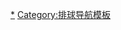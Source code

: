 {{Navbox
| name  =世界排球聯賽
| title = [[世界排球聯賽]]
|listclass = hlist
| state = {{{state|}}}
| group1 = 賽季
| list1 =
* [[1990年世界排球聯賽|1990]]
* [[1991年世界排球聯賽|1991]]
* [[1992年世界排球聯賽|1992]]
* [[1993年世界排球聯賽|1993]]
* [[1994年世界排球聯賽|1994]]
* [[1995年世界排球聯賽|1995]]
* [[1996年世界排球聯賽|1996]]
* [[1997年世界排球聯賽|1997]]
* [[1998年世界排球聯賽|1998]]
* [[1999年世界排球聯賽|1999]]
* [[2000年世界排球聯賽|2000]]
* [[2001年世界排球聯賽|2001]]
* [[2002年世界排球聯賽|2002]]
* [[2003年世界排球聯賽|2003]]
* [[2004年世界排球聯賽|2004]]
* [[2005年世界排球聯賽|2005]]
* [[2006年世界排球聯賽|2006]]
* [[2007年世界排球聯賽|2007]]
* [[2008年世界排球聯賽|2008]]
* [[2009年世界排球聯賽|2009]]
* [[2010年世界排球聯賽|2010]]
* [[2011年世界排球聯賽|2011]]
* [[2012年世界排球聯賽|2012]]
* [[2013年世界排球聯賽|2013]]
* [[2014年世界排球聯賽|2014]]
* [[2015年世界排球聯賽|2015]]
* [[2016年世界排球聯賽|2016]]
* [[2017年世界排球聯賽|2017]]
|group2=資格賽
|list2=
* [[2010年世界排球聯賽資格賽|2010]]
* [[2011年世界排球聯賽資格賽|2011]]
* [[2012年世界排球聯賽資格賽|2012]]
* [[2013年世界排球聯賽資格賽|2013]]
}}<noinclude>
[[Category:世界排球联赛|*]]
[[Category:排球导航模板]]
</noinclude>